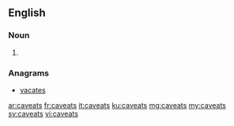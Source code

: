 ==English==

===Noun===
{{head|en}}

# {{plural of|caveat}}

===Anagrams===
* [[vacates#English|vacates]]

[[ar:caveats]]
[[fr:caveats]]
[[it:caveats]]
[[ku:caveats]]
[[mg:caveats]]
[[my:caveats]]
[[sv:caveats]]
[[vi:caveats]]